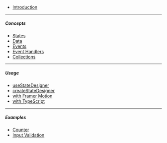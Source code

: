 - [Introduction](/)

---

##### Concepts

- [States](/docs/states)
- [Data](/docs/concepts/data)
- [Events](docs/concepts/events)
- [Event Handlers](/docs/concepts/event-handlers)
- [Collections](/docs/concepts/collections)

---

##### Usage

- [useStateDesigner](/docs/useStateDesigner)
- [createStateDesigner](/docs/createStateDesigner)
- [with Framer Motion](/docs/framer-motion)
- [with TypeScript](/docs/typescript)

---

##### Examples

- [Counter](/docs/examples/counter)
- [Input Validation](/docs/examples/input-save-cancel)
